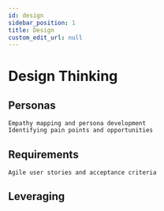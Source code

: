 ```yaml
---
id: design
sidebar_position: 1
title: Design
custom_edit_url: null
---
```


# Design Thinking

## Personas

    Empathy mapping and persona development
    Identifying pain points and opportunities

## Requirements

    Agile user stories and acceptance criteria

## Leveraging 